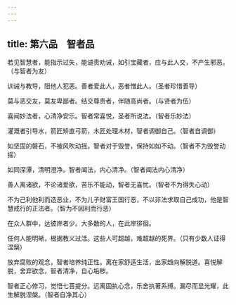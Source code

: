```yaml
---
---
---
```

title: 第六品　智者品
---




若见智慧者，能指示过失，能谴责劝诫，如引宝藏者，应与此人交，不产生邪恶。（与智者为友）

训诫与教导，阻他人犯恶。善者爱此人，恶者憎此人。（圣者珍惜善导）

莫与恶交友，莫友卑鄙者。结交尊贵者，伴随高尚者。（与贤者为伍）

喜闻妙法者，心清净安乐。智者常喜悦，圣者所说法。（智者乐妙法）

灌溉者引导水，箭匠矫直弓箭，木匠处理木材，智者调御自己。（智者自调御）

如坚固的磐石，不被风吹动摇。智者对于毁誉，保持如如不动。（智者不为毁誉动摇）

如同深潭，清明澄净。智者闻法，内心清净。（智者闻法内心清净）

善人离诸欲，不论诸爱欲，苦乐不能动，智者无喜忧。（智者不为得失心动）

不为己利他利而造恶业，不为儿子财富王国行恶，不以非法求取自己成功，他是智慧戒行的正法者。（智为不因利而行恶）

在众人群中，达彼岸者少。大多数的人，在此岸徘徊。

任何人能明晰，根据教义过活。这些人可超越，难超越的死界。（只有少数人证得涅槃）

放弃腐败的观念，智者培养纯正性。离在家舒适生活，出家趋向解脱道。喜悦解脱，舍弃欲念，智者清净，自心垢秽。

智者正心修习，觉悟七菩提分。远离固执心念，乐舍执著系缚。漏尽而显光耀，此生解脱涅槃。（智者自净其心）